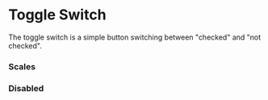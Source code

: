 
<Meta title="Forms|Toggle Switch" />

# Toggle Switch

The toggle switch is a simple button switching between "checked" and "not checked".

<Preview>
  <Story name="Default">
    <ToggleSwitch />
  </Story>
</Preview>

<Props of={ToggleSwitch} />

### Scales

<Preview>
  <Story name="Scales">
    <div style={{ display: 'inline-flex' }}>
      <ToggleSwitch />
      <ToggleSwitch scale={1.2} initialChecked />
      <ToggleSwitch scale={1.4} />
    </div>
  </Story>
</Preview>

### Disabled

<Preview>
  <Story name="Disabled">
    <div style={{ display: 'inline-flex' }}>
      <ToggleSwitch disabled />
      <ToggleSwitch size={26} disabled initialChecked />
      <ToggleSwitch size={32} disabled />
    </div>
  </Story>
</Preview>
